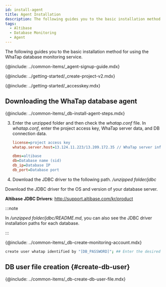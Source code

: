 ```yaml
---
id: install-agent
title: Agent Installation
description: The following guides you to the basic installation method for using the WhaTap database monitoring service.
tags:
  - Altibase
  - Database Monitoring
  - Agent
---
```



The following guides you to the basic installation method for using the WhaTap database monitoring service.

{@include: ../common-items/_agent-signup-guide.mdx}   

<Youtube ko='RhU3f3d7k1A' en='wQbXDKNdDfA' ja='wQbXDKNdDfA' />

{@include: ../getting-started/_create-project-v2.mdx} 

{@include: ../getting-started/_accesskey.mdx} 

## Downloading the WhaTap database agent

{@include: ../common-items/_db-install-agent-steps.mdx} 

3.  Enter the unzipped folder and then check the _whatap.conf_ file. In _whatap.conf_, enter the project access key, WhaTap server data, and DB connection data.

    ```ini title='whatap.conf'
    license=project access key
    whatap.server.host=13.124.11.223/13.209.172.35 // WhaTap server information

    dbms=altibase
    db=Database name (sid)
    db_ip=Database IP
    db_port=Database port
    ```

4.  Download the JDBC driver to the following path. _/unzipped folder/jdbc_

  Download the JDBC driver for the OS and version of your database server.

**Altibase JDBC Drivers**: http://support.altibase.com/kr/product

:::note

In _/unzipped folder/jdbc/README.md_, you can also see the JDBC driver installation paths for each database.

:::

{@include: ../common-items/_db-create-monitoring-account.mdx} 

```bash
create user whatap identified by "[DB_PASSWORD]"; ## Enter the desired password.
```

## DB user file creation {#create-db-user}

{@include: ../common-items/_db-create-db-user-file.mdx}
